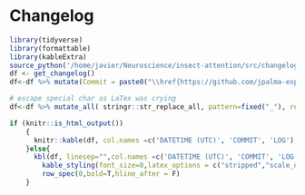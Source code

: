 # Changelog

```r
library(tidyverse)
library(formattable)
library(kableExtra)
source_python('/home/javier/Neuroscience/insect-attention/src/changelog.py')
df <- get_changelog()
df<-df %>% mutate(Commit = paste0("\\href{https://github.com/jpalma-espinosa/insect-attention/commit/", substr(Commit, 1,7), "}{",substr(Commit, 1,7), "}"))
```

```r
# escape special char as LaTex was crying
df<-df %>% mutate_all( stringr::str_replace_all, pattern=fixed("_"), replacement="\\_")  

if (knitr::is_html_output())
    {
      knitr::kable(df, col.names =c('DATETIME (UTC)', 'COMMIT', 'LOG'), format = "html" , escape = F)
    }else{
      kbl(df, linesep="",col.names =c('DATETIME (UTC)', 'COMMIT', 'LOG'), escape = F) %>%
        kable_styling(font_size=8,latex_options = c("stripped","scale_down", "HOLD_position"),position = "center")%>%
        row_spec(0,bold=T,hline_after = F)
    }
```


